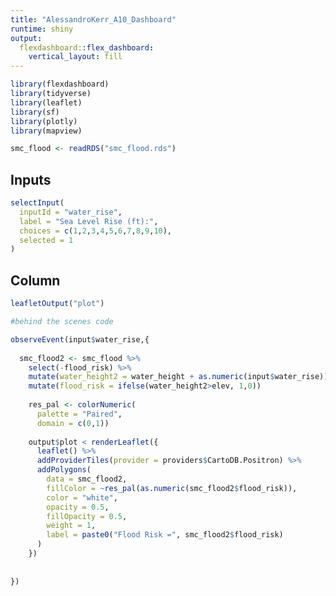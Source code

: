 ```yaml
---
title: "AlessandroKerr_A10_Dashboard"
runtime: shiny
output:
  flexdashboard::flex_dashboard:
    vertical_layout: fill
---
```


```r
library(flexdashboard)
library(tidyverse)
library(leaflet)
library(sf)
library(plotly)
library(mapview)

smc_flood <- readRDS("smc_flood.rds")

```


Inputs {.sidebar}
-------------------------------------

  
```r
selectInput(
  inputId = "water_rise",
  label = "Sea Level Rise (ft):",
  choices = c(1,2,3,4,5,6,7,8,9,10),
  selected = 1
)
```

Column
-------------------------------------

```r
leafletOutput("plot")
```


```r

#behind the scenes code

observeEvent(input$water_rise,{
  
  smc_flood2 <- smc_flood %>%
    select(-flood_risk) %>%
    mutate(water_height2 = water_height + as.numeric(input$water_rise)) %>%
    mutate(flood_risk = ifelse(water_height2>elev, 1,0))
    
    res_pal <- colorNumeric(
      palette = "Paired",
      domain = c(0,1))
    
    output$plot < renderLeaflet({
      leaflet() %>% 
      addProviderTiles(provider = providers$CartoDB.Positron) %>% 
      addPolygons(
        data = smc_flood2,
        fillColor = ~res_pal(as.numeric(smc_flood2$flood_risk)),
        color = "white",
        opacity = 0.5,
        fillOpacity = 0.5,
        weight = 1,
        label = paste0("Flood Risk =", smc_flood2$flood_risk)
      )
    })
    
    
})
```



